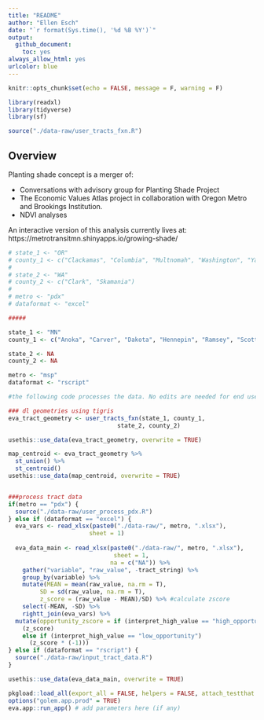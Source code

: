 ```yaml
---
title: "README"
author: "Ellen Esch"
date: "`r format(Sys.time(), '%d %B %Y')`"
output:
  github_document:
    toc: yes
always_allow_html: yes
urlcolor: blue
---
```


```r
knitr::opts_chunk$set(echo = FALSE, message = F, warning = F)

library(readxl)
library(tidyverse)
library(sf)

source("./data-raw/user_tracts_fxn.R")
```

## Overview

Planting shade concept is a merger of:

- Conversations with advisory group for Planting Shade Project
- The Economic Values Atlas project in collaboration with Oregon Metro and Brookings Institution. 
- NDVI analyses

An interactive version of this analysis currently lives at:  https://metrotransitmn.shinyapps.io/growing-shade/

<!-- ## MetCouncil's contributions -->

<!-- We have tried to make an RShiny application that is highly portable, well documented, and requires minimal coding in order to lower the bar for other regions who might like to implement this type of analysis.  -->

<!-- At the most basic level, users may upload an Excel document containing 2 sheets. Users can also leverage R scripts to aggregate disparate data sources.  -->

<!-- To understand what you will be creating, please view [this example for the Twin Cities region](https://metrotransitmn.shinyapps.io/eva_app_v1/) or [this example for the Portland region](https://metrotransitmn.shinyapps.io/eva_app_pdx/). -->

<!-- ### Set user parameters -->

<!-- First, set the following parameters which indicate the state/s and county/ies from which tract data comes from. Right now, this code is set to handle up to 2 states although this can easily be expanded if there is a need. Also set the metro name, and the format of the data inputs. This should be the only section of code that needs editing.  -->

```r
# state_1 <- "OR"
# county_1 <- c("Clackamas", "Columbia", "Multnomah", "Washington", "Yamhill")
# 
# state_2 <- "WA"
# county_2 <- c("Clark", "Skamania")
# 
# metro <- "pdx"
# dataformat <- "excel"

#####

state_1 <- "MN"
county_1 <- c("Anoka", "Carver", "Dakota", "Hennepin", "Ramsey", "Scott", "Washington")

state_2 <- NA
county_2 <- NA

metro <- "msp"
dataformat <- "rscript"
```


```r
#the following code processes the data. No edits are needed for end users.

### dl geometries using tigris
eva_tract_geometry <- user_tracts_fxn(state_1, county_1,
                               state_2, county_2)  

usethis::use_data(eva_tract_geometry, overwrite = TRUE)

map_centroid <- eva_tract_geometry %>%
  st_union() %>%
  st_centroid()
usethis::use_data(map_centroid, overwrite = TRUE)


###process tract data
if(metro == "pdx") {
  source("./data-raw/user_process_pdx.R")
} else if (dataformat == "excel") {
  eva_vars <- read_xlsx(paste0("./data-raw/", metro, ".xlsx"),
                       sheet = 1)
  
  eva_data_main <- read_xlsx(paste0("./data-raw/", metro, ".xlsx"),
                              sheet = 1,
                             na = c("NA")) %>% 
    gather("variable", "raw_value", -tract_string) %>%
    group_by(variable) %>%
    mutate(MEAN = mean(raw_value, na.rm = T),
         SD = sd(raw_value, na.rm = T),
         z_score = (raw_value - MEAN)/SD) %>% #calculate zscore
    select(-MEAN, -SD) %>%
    rightt_join(eva_vars) %>%
  mutate(opportunity_zscore = if (interpret_high_value == "high_opportunity") #reorder zscore if needed
    (z_score)
    else if (interpret_high_value == "low_opportunity")
      (z_score * (-1))) 
} else if (dataformat == "rscript") {
  source("./data-raw/input_tract_data.R")
}

usethis::use_data(eva_data_main, overwrite = TRUE)

```


<!-- ### Edit and add any region-specific langauge -->

<!-- There will likely be region-specific information that should be displayed alongside the data within the interactive application. A general shell is created here. But users should edit the `./R/mod_home.R` script for any introductory information which should be displayed. And the `./R/app_ui/R` script can be edited as well. -->

<!-- Text and pictures may also be updated, and the interface can be styled with css. I'm not sure of the best way to make that portable. My inclination is to create a "Brookings" style for the generic app.  -->

<!-- ### Launch the app -->

<!-- The following code will launch your region's app (!!). Please run all the code chunks (two) prior to this section in order to see proper performance. To deploy it on an R server, you can click the blue button on the top right hand side of the app that will launch locally. -->

```r
pkgload::load_all(export_all = FALSE, helpers = FALSE, attach_testthat = FALSE)
options("golem.app.prod" = TRUE)
eva.app::run_app() # add parameters here (if any)
```

<!-- ## Future plans -->

<!-- What *are* our future plans?!?!  -->

<!-- - How can we update the app (particularly the data inputs) to suit our region? -->
<!-- - Are there national sources of supplemental data which might be nice to include (transit for instance?). If not, is this a thing that some code would still be helpful? -->
<!-- - Is z-score the best variable here? What are the other tabs in the Portland data? -->
